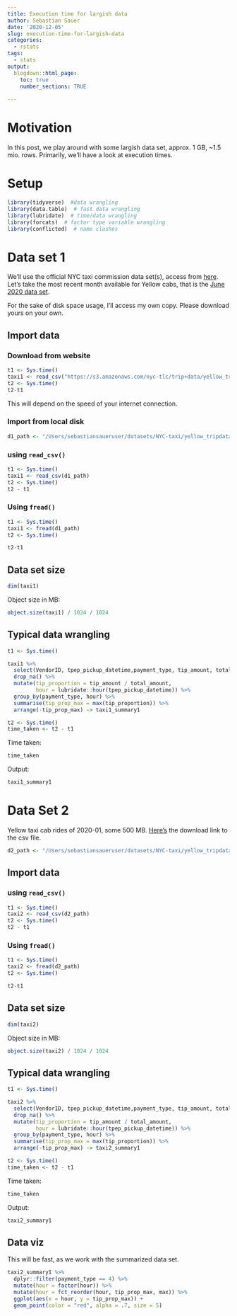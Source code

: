 ```yaml
---
title: Execution time for largish data
author: Sebastian Sauer
date: '2020-12-05'
slug: execution-time-for-largish-data
categories:
  - rstats
tags:
  - stats
output:
  blogdown::html_page:
    toc: true
    number_sections: TRUE
    
---
```



# Motivation


In this post, we play around with some largish data set, approx. 1 GB, ~1.5 mio. rows. Primarily, we'll have a look at execution times.


# Setup


```r
library(tidyverse)  #data wrangling
library(data.table)  # fast data wrangling
library(lubridate)  # time/data wrangling
library(forcats)  # factor type variable wrangling
library(conflicted)  # name clashes
```


# Data set 1


We'll use the official NYC taxi commission data set(s), access from [here](https://www1.nyc.gov/site/tlc/about/tlc-trip-record-data.page). Let's take the most recent month available for Yellow cabs, that is the [June 2020 data set](https://s3.amazonaws.com/nyc-tlc/trip+data/yellow_tripdata_2020-06.csv).

For the sake of disk space usage, I'll access my own copy. Please download yours on your own.



## Import data


### Download from website

```r
t1 <- Sys.time()
taxi1 <- read_csv("https://s3.amazonaws.com/nyc-tlc/trip+data/yellow_tripdata_2020-06.csv")
t2 <- Sys.time()
t2-t1
```


  

This will depend on the speed of your internet connection.

### Import from local disk


```r
d1_path <- "/Users/sebastiansaueruser/datasets/NYC-taxi/yellow_tripdata_2020-06.csv"
```

### using `read_csv()`

```r
t1 <- Sys.time()
taxi1 <- read_csv(d1_path)
t2 <- Sys.time()
t2 - t1
```


### Using `fread()`


```r
t1 <- Sys.time()
taxi1 <- fread(d1_path)
t2 <- Sys.time()

t2-t1

```

## Data set size

```r
dim(taxi1)
```

Object size in MB:

```r
object.size(taxi1) / 1024 / 1024
```



## Typical data wrangling

```r
t1 <- Sys.time()

taxi1 %>% 
  select(VendorID, tpep_pickup_datetime,payment_type, tip_amount, total_amount) %>%
  drop_na() %>% 
  mutate(tip_proportion = tip_amount / total_amount,
         hour = lubridate::hour(tpep_pickup_datetime)) %>% 
  group_by(payment_type, hour) %>% 
  summarise(tip_prop_max = max(tip_proportion)) %>% 
  arrange(-tip_prop_max) -> taxi1_summary1

t2 <- Sys.time()
time_taken <- t2 - t1
```



Time taken:

```r
time_taken
```


Output:

```r
taxi1_summary1
```





# Data Set 2


Yellow taxi cab rides of 2020-01, some 500 MB. [Here's](https://s3.amazonaws.com/nyc-tlc/trip+data/yellow_tripdata_2020-01.csv) the download link to the csv file.


```r
d2_path <- "/Users/sebastiansaueruser/datasets/NYC-taxi/yellow_tripdata_2020-01.csv"
```


## Import data 

### using `read_csv()`

```r
t1 <- Sys.time()
taxi2 <- read_csv(d2_path)
t2 <- Sys.time()
t2 - t1
```


### Using `fread()`


```r
t1 <- Sys.time()
taxi2 <- fread(d2_path)
t2 <- Sys.time()

t2-t1

```




## Data set size

```r
dim(taxi2)
```



Object size in MB:

```r
object.size(taxi2) / 1024 / 1024
```


## Typical data wrangling

```r
t1 <- Sys.time()

taxi2 %>% 
  select(VendorID, tpep_pickup_datetime,payment_type, tip_amount, total_amount) %>%
  drop_na() %>% 
  mutate(tip_proportion = tip_amount / total_amount,
         hour = lubridate::hour(tpep_pickup_datetime)) %>% 
  group_by(payment_type, hour) %>% 
  summarise(tip_prop_max = max(tip_proportion)) %>% 
  arrange(-tip_prop_max) -> taxi2_summary1

t2 <- Sys.time()
time_taken <- t2 - t1
```

Time taken:

```r
time_taken
```


Output:

```r
taxi2_summary1
```


## Data viz

This will be fast, as we work with the summarized data set.


```r
taxi2_summary1 %>% 
  dplyr::filter(payment_type == 4) %>% 
  mutate(hour = factor(hour)) %>% 
  mutate(hour = fct_reorder(hour, tip_prop_max, max)) %>%
  ggplot(aes(x = hour, y = tip_prop_max)) +
  geom_point(color = "red", alpha = .7, size = 5) 
```

